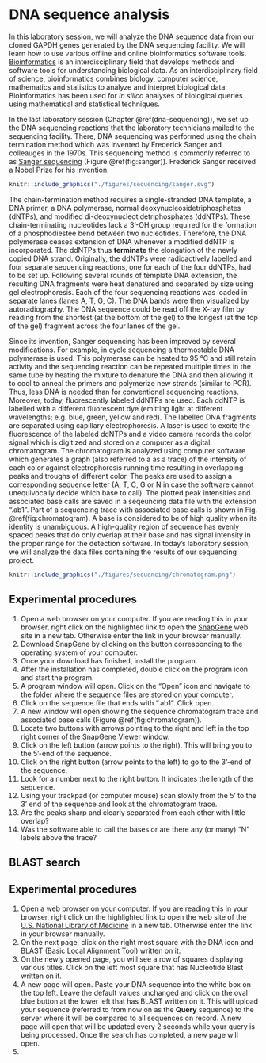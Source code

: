 # DNA sequence analysis

In this laboratory session, we will analyze the DNA sequence data from our cloned GAPDH genes generated by the DNA sequencing facility. We will learn how to use various offline and online bioinformatics software tools. [Bioinformatics](https://en.wikipedia.org/wiki/Bioinformatics) is an interdisciplinary field that develops methods and software tools for understanding biological data. As an interdisciplinary field of science, bioinformatics combines biology, computer science, mathematics and statistics to analyze and interpret biological data. Bioinformatics has been used for *in silico* analyses of biological queries using mathematical and statistical techniques.

In the last laboratory session (Chapter \@ref(dna-sequencing)), we set up the DNA sequencing reactions that the laboratory technicians mailed to the sequencing facility. There, DNA sequencing was performed using the chain termination method which was invented by Frederick Sanger and colleauges in the 1970s. This sequencing method is commonly referred to as [Sanger sequencing](https://en.wikipedia.org/wiki/Sanger_sequencing) (Figure \@ref(fig:sanger)). Frederick Sanger received a Nobel Prize for his invention.

```r
knitr::include_graphics("./figures/sequencing/sanger.svg")
```

The chain-termination method requires a single-stranded DNA template, a DNA primer, a DNA polymerase, normal deoxynucleosidetriphosphates (dNTPs), and modified di-deoxynucleotidetriphosphates (ddNTPs). These chain-terminating nucleotides lack a 3'-OH group required for the formation of a phosphodiestee bend between two nucleotides. Therefore, the DNA polymerase ceases extension of DNA whenever a modified ddNTP is incorporated. The ddNTPs thus **terminate** the elongation of the newly copied DNA strand. Originally, the ddNTPs were radioactively labelled and four separate sequencing reactions, one for each of the four ddNTPs, had to be set up. Following several rounds of template DNA extension, the resulting DNA fragments were heat denatured and separated by size using gel electrophoresis. Each of the four sequencing reactions was loaded in separate lanes (lanes A, T, G, C). The DNA bands were then visualized by autoradiography. The DNA sequence could be read off the X-ray film by reading from the shortest (at the bottom of the gel) to the longest (at the top of the gel) fragment across the four lanes of the gel.

Since its invention, Sanger sequencing has been improved by several modifications. For example, in cycle sequencing a thermostable DNA polymerase is used. This polymerase can be heated to 95 °C and still retain activity and the sequencing reaction can be repeated multiple times in the same tube by heating the mixture to denature the DNA and then allowing it to cool to anneal the primers and polymerize new strands (similar to PCR). Thus, less DNA is needed than for conventional sequencing reactions. Moreover, today, fluorescently labeled ddNTPs are used. Each ddNTP is labelled with a different fluorescent dye (emitting light at different wavelengths; e.g. blue, green, yellow and red). The labelled DNA fragments are separated using capillary electrophoresis. A laser is used to excite the fluorescence of the labeled ddNTPs and a video camera records the color signal which is digitized and stored on a computer as a digital chromatogram. The chromatogram is analyzed using computer software which generates a graph (also referred to a as a trace) of the intensity of each color against electrophoresis running time resulting in overlapping peaks and troughs of different color. The peaks are used to assign a corresponding sequence letter (A, T, C, G or N in case the software cannot unequivocally decide which base to call). The plotted peak intensities and associated base calls are saved in a seqeuncing data file with the extension ".ab1". Part of a sequencing trace with associated base calls is shown in Fig. \@ref(fig:chromatogram). A base is considered to be of high quality when its identity is unambiguous. A high-quality region of sequence has evenly spaced peaks that do only overlap at their base and has signal intensity in the proper range for the detection software. In today's laboratory session, we will analyze the data files containing the results of our sequencing project. 

```r
knitr::include_graphics("./figures/sequencing/chromatogram.png")
```

## Experimental procedures

1. Open a web browser on your computer. If you are reading this in your browser, right click on the highlighted link to open the [SnapGene](http://www.snapgene.com/products/snapgene_viewer/) web site in a new tab. Otherwise enter the link in your browser manually. 
2. Download SnapGene by clicking on the button corresponding to the operating
   system of your computer.
4. Once your download has finished, install the program.
5. After the installation has completed, double click on the program icon and
   start the program.
6. A program window will open. Click on the "Open" icon and navigate to the folder
   where the sequence files are stored on your computer.   
7. Click on the sequence file that ends with ".ab1". Click open.
8. A new window will open showing the sequence chromatogram trace and associated base calls (Figure \@ref(fig:chromatogram)).  
9. Locate two buttons with arrows pointing to the right and left in the top right corner of the SnapGene Viewer window.
10. Click on the left button (arrow points to the right). This will bring you to the 5'-end of the sequence.
11. Click on the right button (arrow points to the left) to go to the 3'-end of the sequence.
12. Look for a number next to the right button. It indicates the length of the sequence.
13. Using your trackpad (or computer mouse) scan slowly from the 5' to the 3' end of the sequence and look at the chromatogram trace.
14. Are the peaks sharp and clearly separated from each other with little overlap?
15. Was the software able to call the bases or are there any (or many) "N" labels above the trace? 

## BLAST search

## Experimental procedures

1. Open a web browser on your computer. If you are reading this in your browser, right click on the highlighted link to open the web site of the [U.S. National Library of Medicine](https://www.nlm.nih.gov) in a new tab. Otherwise enter the link in your browser manually. 
2. On the next page, click on the right most square with the DNA icon and BLAST (Basic Local Alignment Tool) written on it.
3. On the newly opened page, you will see a row of squares displaying various titles. Click on the left most square that has Nucleotide Blast written on it.
4. A new page will open. Paste your DNA sequence into the white box on the top left. Leave the default values unchanged and click on the oval blue button at the lower left that has BLAST written on it. This will upload your sequence (referred
   to from now on as the **Query** sequence) to the server where it will be compared to all sequences on record. A new page will open that will be updated every 2 seconds while your query is being processed. Once the search has completed, a new page will open.
5.     
